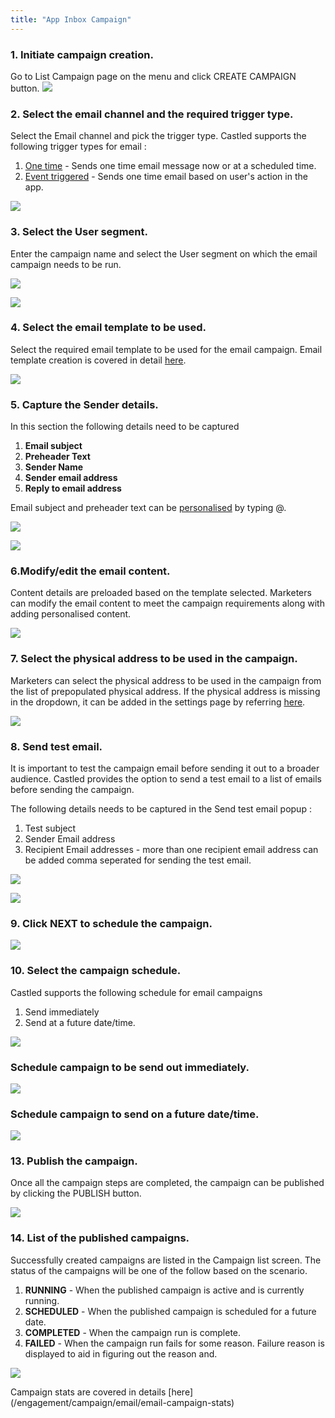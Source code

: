 ```yaml
---
title: "App Inbox Campaign"
---
```


### 1. Initiate campaign creation.  

Go to List Campaign page on the menu and click CREATE CAMPAIGN button.
![](/images/email-campaign-1.png)

### 2. Select the email channel and the required trigger type.

Select the Email channel and pick the trigger type. Castled supports the following trigger types for email :  
1. [One time]() - Sends one time email message now or at a scheduled time.
2. [Event triggered]() - Sends one time email based on user's action in the app.

![](/images/email-campaign-2.png)

### 3. Select the User segment. 

Enter the campaign name and select the User segment on which the email campaign needs to be run.

![](/images/email-campaign-3.png)

![](/images/email-campaign-4.png)

### 4. Select the email template to be used.

Select the required email template to be used for the email campaign. Email template creation is covered in detail [here](/engagement/message-template/email/create-template).

![](/images/email-campaign-5.png)

### 5. Capture the Sender details.

In this section the following details need to be captured
1. **Email subject**
2. **Preheader Text** 
3. **Sender Name**
4. **Sender email address**
5. **Reply to email address**

Email subject and preheader text can be [personalised](/engagement/personalisation/personalisation) by typing @.

![](/images/email-campaign-6.png)

![](/images/email-campaign-7.png)

### 6.Modify/edit the email content.

Content details are preloaded based on the template selected. Marketers can modify the email content to meet the campaign requirements along with adding personalised content.

![](/images/email-campaign-8.png)

### 7. Select the physical address to be used in the campaign.

Marketers can select the physical address to be used in the campaign from the list of prepopulated physical address. If the physical address is missing in the dropdown, it can be added in the settings page by referring [here](/settings/physical-address/create-address).

![](/images/email-campaign-9.png)

### 8. Send test email.

It is important to test the campaign email before sending it out to a broader audience. Castled provides the option to send a test email to a list of emails before sending the campaign.  

The following details needs to be captured in the Send test email popup :
1. Test subject
2. Sender Email address
3. Recipient Email addresses - more than one recipient email address can be added comma seperated for sending the test email.

![](/images/email-campaign-10.png)

![](/images/email-campaign-11.png)

### 9. Click NEXT to schedule the campaign.

![](/images/email-campaign-12.png)

### 10. Select the campaign schedule.

Castled supports the following schedule for email campaigns
1. Send immediately
2. Send at a future date/time.

![](/images/email-campaign-13.png)

### Schedule campaign to be send out immediately.

![](/images/email-campaign-14.png)

### Schedule campaign to send on a future date/time.

![](/images/email-campaign-15.png)

### 13. Publish the campaign.   

Once all the campaign steps are completed, the campaign can be published by clicking the PUBLISH button.

![](/images/email-campaign-16.png)

### 14. List of the published campaigns.  

Successfully created campaigns are listed in the Campaign list screen. The status of the campaigns will be one of the follow based on the scenario.
1. **RUNNING** - When the published campaign is active and is currently running.
2. **SCHEDULED** - When the published campaign is scheduled for a future date.
3. **COMPLETED** - When the campaign run is complete.
4. **FAILED** - When the campaign run fails for some reason. Failure reason is displayed to aid in figuring out the reason and.

![](/images/email-campaign-18.png)

<Note>
  Campaign stats are covered in details [here](/engagement/campaign/email/email-campaign-stats)
</Note>